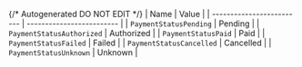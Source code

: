 {/* Autogenerated DO NOT EDIT  */}
| Name                      | Value                     |
| ------------------------- | ------------------------- |
| `PaymentStatusPending`    | Pending                   |
| `PaymentStatusAuthorized` | Authorized                |
| `PaymentStatusPaid`       | Paid                      |
| `PaymentStatusFailed`     | Failed                    |
| `PaymentStatusCancelled`  | Cancelled                 |
| `PaymentStatusUnknown`    | Unknown                   |